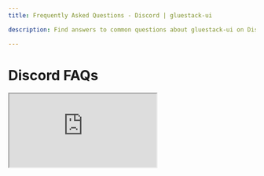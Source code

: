 ```yaml
---
title: Frequently Asked Questions - Discord | gluestack-ui

description: Find answers to common questions about gluestack-ui on Discord. Explore FAQs, troubleshooting tips, and best practices to enhance your development experience.

---
```


# Discord FAQs

<iframe
  style={{
    borderRadius: '8px',
    border: ' 1px solid rgba(0, 0, 0, 0.1)',
    aspectRatio: 736 / 585,
  }}
  src="https://gluestack.forumify.io/"
  allowFullScreen
/> 